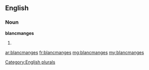 ==English==

===Noun===
'''blancmanges'''

# {{plural of|blancmange}}

[[Category:English plurals]]

[[ar:blancmanges]]
[[fr:blancmanges]]
[[mg:blancmanges]]
[[my:blancmanges]]